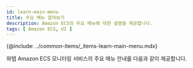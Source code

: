 ```yaml
---
id: learn-main-menu
title: 주요 메뉴 알아보기
description: Amazon ECS의 주요 메뉴에 대한 설명을 제공합니다.
tags: [ Amazon ECS, UI ]
---
```


{@include: ../common-items/_items-learn-main-menu.mdx}  
 
와탭 Amazon ECS 모니터링 서비스의 주요 메뉴 안내를 다음과 같이 제공합니다.


<DocCardList/>